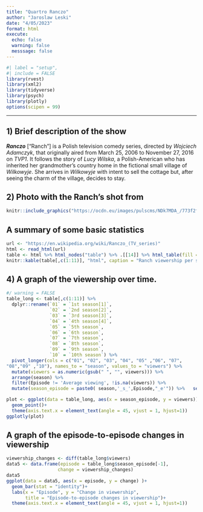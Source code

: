 ---
title: "Quartro Ranczo"
author: "Jaroslaw Leski"
date: "4/05/2023"
format: html
execute:
  echo: false
  warning: false
  messsage: false
---

```{r}
#| label = "setup",
#| include = FALSE
library(rvest)
library(xml2)
library(tidyverse)
library(psych)
library(plotly)
options(scipen = 99)
```

------------------------------------------------------------------------

## 1) Brief description of the show

***Ranczo*** \["Ranch"\] is a Polish television comedy series, directed by *Wojciech* *Adamczyk*, that originally aired from March 25, 2006 to November 27, 2016 on *TVP1*. It follows the story of *Lucy Wilska*, a Polish-American who has inherited her grandmother's country home in the fictional small village of *Wilkowyje*. She arrives in *Wilkowyje* with intent to sell the cottage but, after seeing the charm of the village, decides to stay.

## 2) Photo with the Ranch's shot from 

```{r}
knitr::include_graphics("https://ocdn.eu/images/pulscms/NDk7MDA_/773f2f5dcaf20da4dfa23ed63aaacbe1.jpg")
```
## A summary of some basic statistics

```{r}
url <- "https://en.wikipedia.org/wiki/Ranczo_(TV_series)"
html <- read_html(url)
table <- html %>% html_nodes("table") %>% .[[14]] %>% html_table(fill = TRUE)
knitr::kable(table[,c(1:11)], "html", caption = "Ranch viewership per season and episode ")

```
## 4) A graph of the viewership over time.
```{r}
#/ warning = FALSE
table_long <- table[,c(1:11)] %>% 
  dplyr::rename(`01` = `1st season[1]`,
                `02` = `2nd season[2]`,
                `03` = `3rd season[3]`,
                `04` = `4th season[4]`,
                `05` = `5th season`,
                `06` = `6th season`,
                `07` = `7th season`,
                `08` = `8th season`,
                `09` = `9th season`,
                `10` = `10th season`) %>% 
  pivot_longer(cols = c("01", "02", "03", "04", "05" ,"06", "07",   
"08","09" ,"10"), names_to = "season", values_to = "viewers") %>% 
  mutate(viewers = as.numeric(gsub(" ", "", viewers))) %>% 
  arrange(season) %>% 
  filter(Episode != 'Average viewing', !is.na(viewers)) %>% 
  mutate(season_episode = paste0( season,'_s_',Episode,"_e'")) %>%   select(season_episode, viewers)

```

```{r}
plot <- ggplot(data = table_long, aes(x = season_episode, y = viewers)) +
  geom_point()+ 
  theme(axis.text.x = element_text(angle = 45, vjust = 1, hjust=1))
ggplotly(plot)
```

## A graph of the episode-to-episode changes in viewership

```{r}
viewership_changes <- diff(table_long$viewers)
data5 <- data.frame(episode = table_long$season_episode[-1], 
                   change = viewership_changes)
data5
ggplot(data = data5, aes(x = episode, y = change) )+
  geom_bar(stat = "identity")+
  labs(x = "Episode", y = "Change in viewership", 
       title = "Episode-to-episode changes in viewership")+ 
  theme(axis.text.x = element_text(angle = 45, vjust = 1, hjust=1))
```


